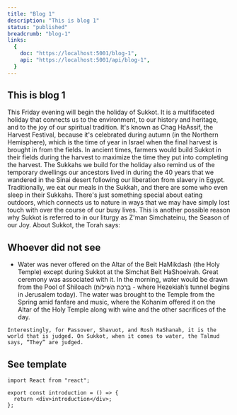 ```yaml
---
title: "Blog 1"
description: "This is blog 1"
status: "published"
breadcrumb: "blog-1"
links:
  {
    doc: "https://localhost:5001/blog-1",
    api: "https://localhost:5001/api/blog-1",
  }
---
```


## This is blog 1

<div>
  This Friday evening will begin the holiday of Sukkot. It is a multifaceted
  holiday that connects us to the environment, to our history and heritage, and
  to the joy of our spiritual tradition. It's known as Chag HaAssif, the Harvest
  Festival, because it's celebrated during autumn (in the Northern Hemisphere),
  which is the time of year in Israel when the final harvest is brought in from
  the fields. In ancient times, farmers would build Sukkot in their fields
  during the harvest to maximize the time they put into completing the harvest.
  The Sukkahs we build for the holiday also remind us of the temporary dwellings
  our ancestors lived in during the 40 years that we wandered in the Sinai
  desert following our liberation from slavery in Egypt. Traditionally, we eat
  our meals in the Sukkah, and there are some who even sleep in their Sukkahs.
  There's just something special about eating outdoors, which connects us to
  nature in ways that we may have simply lost touch with over the course of our
  busy lives. This is another possible reason why Sukkot is referred to in our
  liturgy as Z'man Simchateinu, the Season of our Joy. About Sukkot, the Torah
  says:
</div>

## Whoever did not see

- Water was never offered on the Altar of the Beit HaMikdash (the Holy Temple) except during Sukkot at the Simchat Beit HaShoeivah. Great ceremony was associated with it. In the morning, water would be drawn from the Pool of Shiloach (בְּרֵכַת הַשִּׁילוֹחַ - where Hezekiah’s tunnel begins in Jerusalem today). The water was brought to the Temple from the Spring amid fanfare and music, where the Kohanim offered it on the Altar of the Holy Temple along with wine and the other sacrifices of the day.

`Interestingly, for Passover, Shavuot, and Rosh HaShanah, it is the world that is judged. On Sukkot, when it comes to water, the Talmud says, “They” are judged.`

## See template

```tsx title="indx.tsx"
import React from "react";

export const introduction = () => {
  return <div>introduction</div>;
};
```
